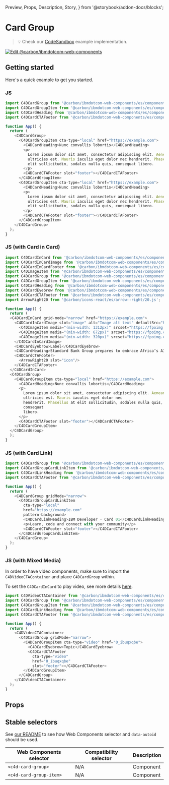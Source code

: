   Preview,
  Props,
  Description,
  Story,
} from '@storybook/addon-docs/blocks';

# Card Group

> 💡 Check our
> [CodeSandbox](https://stackblitz.com/github/carbon-design-system/carbon-for-ibm-dotcom/tree/main/packages/web-components/examples/codesandbox/components-react/card-group)
> example implementation.

[![Edit @carbon/ibmdotcom-web-components](https://codesandbox.io/static/img/play-codesandbox.svg)](https://stackblitz.com/github/carbon-design-system/carbon-for-ibm-dotcom/tree/main/packages/web-components/examples/codesandbox/components-react/card-group)

## Getting started

Here's a quick example to get you started.

### JS

```javascript
import C4DCardGroup from '@carbon/ibmdotcom-web-components/es/components-react/card-group/card-group.js';
import C4DCardGroupItem from '@carbon/ibmdotcom-web-components/es/components-react/card-group/card-group-item.js';
import C4DCardHeading from '@carbon/ibmdotcom-web-components/es/components-react/card/card-heading.js';
import C4DCardCTAFooter from '@carbon/ibmdotcom-web-components/es/components-react/cta/card-footer.js';

function App() {
  return (
    <C4DCardGroup>
      <C4DCardGroupItem cta-type="local" href="https://example.com">
        <C4DCardHeading>Nunc convallis lobortis</C4DCardHeading>
        <p>
          Lorem ipsum dolor sit amet, consectetur adipiscing elit. Aenean et
          ultricies est. Mauris iaculis eget dolor nec hendrerit. Phasellus at
          elit sollicitudin, sodales nulla quis, consequat libero.
        </p>
        <C4DCardCTAFooter slot="footer"></C4DCardCTAFooter>
      </C4DCardGroupItem>
      <C4DCardGroupItem cta-type="local" href="https://example.com">
        <C4DCardHeading>Nunc convallis lobortis</C4DCardHeading>
        <p>
          Lorem ipsum dolor sit amet, consectetur adipiscing elit. Aenean et
          ultricies est. Mauris iaculis eget dolor nec hendrerit. Phasellus at
          elit sollicitudin, sodales nulla quis, consequat libero.
        </p>
        <C4DCardCTAFooter slot="footer"></C4DCardCTAFooter>
      </C4DCardGroupItem>
    </C4DCardGroup>
  );
}
```

### JS (with Card in Card)

```javascript
import C4DCardInCard from '@carbon/ibmdotcom-web-components/es/components-react/card-in-card/card-in-card.js';
import C4DCardInCardImage from '@carbon/ibmdotcom-web-components/es/components-react/card-in-card/card-in-card-image.js';
import C4DCardInCardFooter from '@carbon/ibmdotcom-web-components/es/components-react/card-in-card/card-in-card-footer.js';
import C4DImageItem from '@carbon/ibmdotcom-web-components/es/components-react/image/image-item.js'
import C4DCardGroup from '@carbon/ibmdotcom-web-components/es/components-react/card-group/card-group.js';
import C4DCardGroupItem from '@carbon/ibmdotcom-web-components/es/components-react/card-group/card-group-item.js';
import C4DCardHeading from '@carbon/ibmdotcom-web-components/es/components-react/card/card-heading.js';
import C4DCardEyebrow from '@carbon/ibmdotcom-web-components/es/components-react/card/card-eyebrow.js';
import C4DCardCTAFooter from '@carbon/ibmdotcom-web-components/es/components-react/cta/card-footer.js';
import ArrowRight20 from '@carbon/icons-react/es/arrow--right/20.js';

function App() {
  return (
  <C4DCardInCard grid-mode="narrow" href="https://example.com">
    <C4DCardInCardImage slot="image" alt="Image alt text" defaultSrc="https://fpoimg.com/480x360?text=4:3&bg_color=ee5396&text_color=161616">
      <C4DImageItem media="(min-width: 1312px)" srcset="https://fpoimg.com/1312x738?text=16:9&bg_color=ee5396&text_color=161616"> </C4DImageItem>
      <C4DImageItem media="(min-width: 672px)" srcset="https://fpoimg.com/960x540?text=16:9&bg_color=ee5396&text_color=161616"> </C4DImageItem>
      <C4DImageItem media="(min-width: 320px)" srcset="https://fpoimg.com/480x360?text=4:3&bg_color=ee5396&text_color=161616"> </C4DImageItem>
    </C4DCardInCardImage>
    <C4DCardEyebrow>Label</C4DCardEyebrow>
    <C4DCardHeading>Standard Bank Group prepares to embrace Africa’s AI opportunity</C4DCardHeading>
    <C4DCardCTAFooter>
      <ArrowRight20 slot="icon"/>
    </C4DCardCTAFooter>
  </C4DCardInCard>
  <C4DCardGroup>
    <C4DCardGroupItem cta-type="local" href="https://example.com">
      <C4DCardHeading>Nunc convallis lobortis</C4DCardHeading>
      <p>
        Lorem ipsum dolor sit amet, consectetur adipiscing elit. Aenean et
        ultricies est. Mauris iaculis eget dolor nec
        hendrerit. Phasellus at elit sollicitudin, sodales nulla quis,
        consequat
        libero.
      </p>
      <C4DCardCTAFooter slot="footer"></C4DCardCTAFooter>
    </C4DCardGroupItem>
  </C4DCardGroup>
  );
}
```

### JS (with Card Link)

```javascript
import C4DCardGroup from '@carbon/ibmdotcom-web-components/es/components-react/card-group/card-group.js';
import C4DCardGroupCardLinkItem from '@carbon/ibmdotcom-web-components/es/components-react/card-group/card-group-card-link-item.js';
import C4DCardLinkHeading from '@carbon/ibmdotcom-web-components/es/components-react/card/card-link-heading.js';
import C4DCardCTAFooter from '@carbon/ibmdotcom-web-components/es/components-react/cta/card-footer.js';

function App() {
  return (
    <C4DCardGroup gridMode="narrow">
      <C4DCardGroupCardLinkItem
        cta-type="local"
        href="https://example.com"
        pattern-background>
        <C4DCardLinkHeading>IBM Developer - Card 01</C4DCardLinkHeading>
        <p>Learn, code and connect with your community</p>
        <C4DCardCTAFooter slot="footer"></C4DCardCTAFooter>
      </C4DCardGroupCardLinkItem>
    </C4DCardGroup>
  );
}
```

### JS (with Mixed Media)

In order to have video components, make sure to import the
`C4DVideoCTAContainer` and place `C4DCardGroup` within.

To set the `C4DCardInCard` to play video, see more details
[here](https://www.ibm.com/standards/carbon/web-components/react/?path=/docs/components-card-in-card--default).

```javascript
import C4DVideoCTAContainer from '@carbon/ibmdotcom-web-components/es/components-react/cta/video-cta-container';
import C4DCardGroup from '@carbon/ibmdotcom-web-components/es/components-react/card-group/card-group.js';
import C4DCardGroupItem from '@carbon/ibmdotcom-web-components/es/components-react/card-group/card-group-item.js';
import C4DCardLinkHeading from '@carbon/ibmdotcom-web-components/es/components-react/card/card-link-heading.js';
import C4DCardCTAFooter from '@carbon/ibmdotcom-web-components/es/components-react/cta/card-footer.js';

function App() {
  return (
    <C4DVideoCTAContainer>
      <C4DCardGroup gridMode="narrow">
        <C4DCardGroupItem cta-type="video" href="0_ibuqxqbe">
          <C4DCardEyebrow>Topic</C4DCardEyebrow>
          <C4DCardCTAFooter
            cta-type="video"
            href="0_ibuqxqbe"
            slot="footer"></C4DCardCTAFooter>
        </C4DCardGroupItem>
      </C4DCardGroup>
    </C4DVideoCTAContainer>
  );
}
```

## Props

<Props of={PropTypesRef} />

## Stable selectors

See
[our README](https://github.com/carbon-design-system/carbon-for-ibm-dotcom/tree/main/packages/web-components#stable-selectors-for-analytics-and-integratione2e-testing-in-web-components)
to see how Web Components selector and `data-autoid` should be used.

| Web Components selector | Compatibility selector | Description |
| ----------------------- | ---------------------- | ----------- |
| `<c4d-card-group>`      | N/A                    | Component   |
| `<c4d-card-group-item>` | N/A                    | Component   |

<Description markdown={contributing} />
